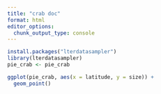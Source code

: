 ```yaml
---
title: "crab doc"
format: html
editor_options: 
  chunk_output_type: console
---
```


```r
install.packages("lterdatasampler")
library(lterdatasampler)
pie_crab <- pie_crab
```

```r
ggplot(pie_crab, aes(x = latitude, y = size)) +
  geom_point()
```


